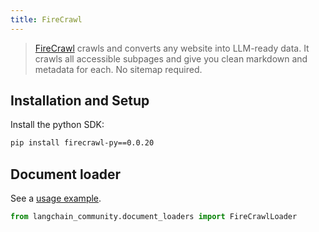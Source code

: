 ```yaml
---
title: FireCrawl
---
```


>[FireCrawl](https://firecrawl.dev/?ref=langchain) crawls and converts any website into LLM-ready data.
> It crawls all accessible subpages and give you clean markdown
> and metadata for each. No sitemap required.


## Installation and Setup

Install the python SDK:

```bash
pip install firecrawl-py==0.0.20
```

## Document loader

See a [usage example](/oss/python/integrations/document_loaders/firecrawl).

```python
from langchain_community.document_loaders import FireCrawlLoader
```
